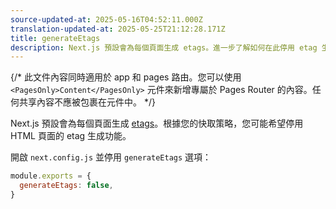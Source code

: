 ```yaml
---
source-updated-at: 2025-05-16T04:52:11.000Z
translation-updated-at: 2025-05-25T21:12:28.171Z
title: generateEtags
description: Next.js 預設會為每個頁面生成 etags。進一步了解如何在此停用 etag 生成功能。
---
```


{/* 此文件內容同時適用於 app 和 pages 路由。您可以使用 `<PagesOnly>Content</PagesOnly>` 元件來新增專屬於 Pages Router 的內容。任何共享內容不應被包裹在元件中。 */}

Next.js 預設會為每個頁面生成 [etags](https://en.wikipedia.org/wiki/HTTP_ETag)。根據您的快取策略，您可能希望停用 HTML 頁面的 etag 生成功能。

開啟 `next.config.js` 並停用 `generateEtags` 選項：

```js filename="next.config.js"
module.exports = {
  generateEtags: false,
}
```
